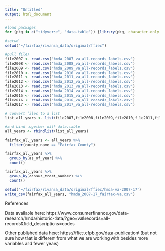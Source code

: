 ```yaml
---
title: "Untitled"
output: html_document
---
```


```r
#load packages
for (pkg in c("tidyverse", "data.table")) {library(pkg, character.only = TRUE)}

#setwd
setwd("~/fairfax/rivanna_data/original/ffiec")

#pull files 
file2007 <- read.csv("hmda_2007_va_all-records_labels.csv")
file2008 <- read.csv("hmda_2008_va_all-records_labels.csv")
file2009 <- read.csv("hmda_2009_va_all-records_labels.csv")
file2010 <- read.csv("hmda_2010_va_all-records_labels.csv")
file2011 <- read.csv("hmda_2011_va_all-records_labels.csv")
file2012 <- read.csv("hmda_2012_va_all-records_labels.csv")
file2013 <- read.csv("hmda_2013_va_all-records_labels.csv")
file2014 <- read.csv("hmda_2014_va_all-records_labels.csv")
file2015 <- read.csv("hmda_2015_va_all-records_labels.csv")
file2016 <- read.csv("hmda_2016_va_all-records_labels.csv")
file2017 <- read.csv("hmda_2017_va_all-records_labels.csv")

# convert files to a list 
list_all_years <- list(file2007,file2008,file2009,file2010,file2011,file2012,file2013,file2014,file2015,file2016,file2017)

#and bind together with data.table 
all_years <- rbindlist(list_all_years)

fairfax_all_years <- all_years %>% 
  filter(county_name == "Fairfax County") 

```

```r
fairfax_all_years %>% 
  group_by(as_of_year) %>% 
  count()
```

```r
fairfax_all_years %>% 
  group_by(census_tract_number) %>% 
  count()
```

```r

setwd("~/fairfax/rivanna_data/original/ffiec/hmda-va-2007-17")
write_csv(fairfax_all_years, "hmda_2007-17_fairfax-va.csv")

```

References

Data available here: https://www.consumerfinance.gov/data-research/hmda/historic-data/?geo=va&records=all-records&field_descriptions=codes

Other published data here: https://ffiec.cfpb.gov/data-publication/ (but not sure how that is different from what we are working with besides more variables and fewer years)







